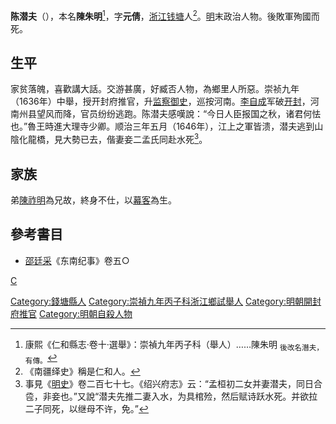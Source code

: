 {{Otheruses|other=名为陈潜夫的其他人物|陳乾陽}}

'''陈潜夫'''（{{bd|？||1646年||catIdx=陳}}），本名'''陳朱明'''<ref>康熙《仁和縣志·卷十·選舉》：崇禎九年丙子科（舉人）……陳朱明 <sub>後改名潛夫，有傳。</sub></ref>，字'''元倩'''，[[浙江|浙江]][[钱塘县|钱塘]]人<ref>《南疆绎史》稱是仁和人。</ref>。[[明|明]]末政治人物。後敗軍殉國而死。

==生平==
家贫落魄，喜歡講大話。交游甚廣，好臧否人物，為鄉里人所惡。崇祯九年（1636年）中舉，授开封府推官，升[[监察御史|监察御史]]，巡按河南。[[李自成|李自成]]军破[[开封|开封]]，河南州县望风而降，官员纷纷逃跑。陈潜夫感嘆說：“今日人臣报国之秋，诸君何怯也。”魯王時進大理寺少卿。顺治三年五月（1646年），江上之軍皆溃，潜夫逃到山陰化龍橋，見大勢已去，偕妻妾二孟氏同赴水死<ref>事見《[[明史|明史]]》卷二百七十七。《绍兴府志》云：“孟桓初二女并妻潜夫，同日合卺，非妾也。”又說“潜夫先推二妻入水，为具棺殓，然后赋诗跃水死。并欲拉二子同死，以继母不许，免。”</ref>。

== 家族 ==
弟[[陳祚明|陳祚明]]為兄故，終身不仕，以[[幕客|幕客]]為生。

== 參考書目 ==
{{reflist}}
* [[邵廷采|邵廷采]]《东南纪事》卷五○ 

{{start box}}
{{s-off}}
{{s-before|[[黃澍_(崇禎進士)|黃澍]]}}
{{s-title|明朝開封府推官|崇禎年間}}
{{s-after|[[王夢桂|王夢桂]]}}
{{end box}}

{{Authority control}}

{{DEFAULTSORT:}}
[[Category:錢塘縣人|Category:錢塘縣人]]
[[Category:崇禎九年丙子科浙江鄉試舉人|Category:崇禎九年丙子科浙江鄉試舉人]]
[[category:明朝監察御史|C]]
[[Category:明朝開封府推官|Category:明朝開封府推官]]
[[Category:明朝自殺人物|Category:明朝自殺人物]]